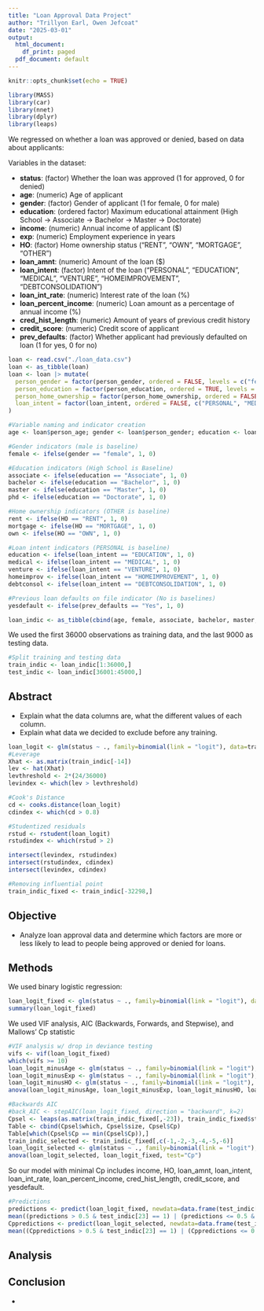 ```yaml
---
title: "Loan Approval Data Project"
author: "Trillyon Earl, Owen Jefcoat"
date: "2025-03-01"
output:
  html_document:
    df_print: paged
  pdf_document: default
---
```


```r
knitr::opts_chunk$set(echo = TRUE)
```
<!-- Libraries & Setup -->
```r
library(MASS)
library(car)
library(nnet)
library(dplyr)
library(leaps)
```

<!-- Data Clean-Up -->

We regressed on whether a loan was approved or denied, based on data about applicants:

Variables in the dataset:

- **status**: (factor) Whether the loan was approved (1 for approved, 0 for denied) 
- **age**: (numeric) Age of applicant
- **gender**: (factor) Gender of applicant (1 for female, 0 for male)
- **education**: (ordered factor) Maximum educational attainment (High School -> Associate -> Bachelor -> Master -> Doctorate) 
- **income**: (numeric) Annual income of applicant ($)
- **exp**: (numeric) Employment experience in years
- **HO**: (factor) Home ownership status ("RENT", "OWN", "MORTGAGE", "OTHER")
- **loan_amnt**: (numeric) Amount of the loan ($)
- **loan_intent**: (factor) Intent of the loan ("PERSONAL", "EDUCATION", "MEDICAL", "VENTURE", "HOMEIMPROVEMENT", "DEBTCONSOLIDATION")
- **loan_int_rate**: (numeric) Interest rate of the loan (%)
- **loan_percent_income**: (numeric) Loan amount as a percentage of annual income (%)
- **cred_hist_length**: (numeric) Amount of years of previous credit history
- **credit_score**: (numeric) Credit score of applicant 
- **prev_defaults**: (factor) Whether applicant had previously defaulted on loan (1 for yes, 0 for no)

```r
loan <- read.csv("./loan_data.csv")
loan <- as_tibble(loan)
loan <- loan |> mutate(
  person_gender = factor(person_gender, ordered = FALSE, levels = c("female", "male")),
  person_education = factor(person_education, ordered = TRUE, levels = c("High School", "Associate", "Bachelor", "Master", "Doctorate")),
  person_home_ownership = factor(person_home_ownership, ordered = FALSE, c("RENT", "OWN", "MORTGAGE", "OTHER")),
  loan_intent = factor(loan_intent, ordered = FALSE, c("PERSONAL", "MEDICAL", "EDUCATION", "VENTURE", "HOMEIMPROVEMENT", "DEBTCONSOLIDATION"))
)

#Variable naming and indicator creation
age <- loan$person_age; gender <- loan$person_gender; education <- loan$person_education; income <- loan$person_income; exp <- loan$person_emp_exp; HO <- loan$person_home_ownership; loan_amnt <- loan$loan_amnt; loan_intent <- loan$loan_intent; loan_int_rate <- loan$loan_int_rate; loan_percent_income <- loan$loan_percent_income; cred_hist_length <- loan$cb_person_cred_hist_length; credit_score <- loan$credit_score; prev_defaults <- loan$previous_loan_defaults_on_file; status <- loan$loan_status

#Gender indicators (male is baseline)
female <- ifelse(gender == "female", 1, 0)

#Education indicators (High School is Baseline)
associate <- ifelse(education == "Associate", 1, 0)
bachelor <- ifelse(education == "Bachelor", 1, 0)
master <- ifelse(education == "Master", 1, 0)
phd <- ifelse(education == "Doctorate", 1, 0)

#Home ownership indicators (OTHER is baseline)
rent <- ifelse(HO == "RENT", 1, 0)
mortgage <- ifelse(HO == "MORTGAGE", 1, 0)
own <- ifelse(HO == "OWN", 1, 0)

#Loan intent indicators (PERSONAL is baseline)
education <- ifelse(loan_intent == "EDUCATION", 1, 0)
medical <- ifelse(loan_intent == "MEDICAL", 1, 0)
venture <- ifelse(loan_intent == "VENTURE", 1, 0)
homeimprov <- ifelse(loan_intent == "HOMEIMPROVEMENT", 1, 0)
debtconsol <- ifelse(loan_intent == "DEBTCONSOLIDATION", 1, 0)

#Previous loan defaults on file indicator (No is baselines)
yesdefault <- ifelse(prev_defaults == "Yes", 1, 0)

loan_indic <- as_tibble(cbind(age, female, associate, bachelor, master, phd, income, exp, rent, mortgage, own, loan_amnt, education, medical, venture, homeimprov, debtconsol, loan_int_rate, loan_percent_income, cred_hist_length, credit_score, yesdefault, status))
```

We used the first 36000 observations as training data, and the last 9000 as testing data.

```r
#Split training and testing data
train_indic <- loan_indic[1:36000,]
test_indic <- loan_indic[36001:45000,]
```

## Abstract
<!-- Explain The Data -->
 - Explain what the data columns are, what the different values of each column.
 - Explain what data we decided to exclude before any training.
 
```r
loan_logit <- glm(status ~ ., family=binomial(link = "logit"), data=train_indic)
#Leverage
Xhat <- as.matrix(train_indic[-14])
lev <- hat(Xhat)
levthreshold <- 2*(24/36000)
levindex <- which(lev > levthreshold)

#Cook's Distance
cd <- cooks.distance(loan_logit)
cdindex <- which(cd > 0.8)

#Studentized residuals
rstud <- rstudent(loan_logit)
rstudindex <- which(rstud > 2)

intersect(levindex, rstudindex)
intersect(rstudindex, cdindex)
intersect(levindex, cdindex)

#Removing influential point
train_indic_fixed <- train_indic[-32298,]
```
 
## Objective
<!-- State the objective of this project -->
  - Analyze loan approval data and determine which factors are more or less likely to lead to people being approved or denied for loans.
  
## Methods
<!-- What type of regession techniques did we use? -->
  
We used binary logistic regression:

```r
loan_logit_fixed <- glm(status ~ ., family=binomial(link = "logit"), data=train_indic_fixed)
summary(loan_logit_fixed)
```

<!-- What type of variable selection methods did we use? -->

We used VIF analysis, AIC (Backwards, Forwards, and Stepwise), and Mallows' Cp statistic

```r
#VIF analysis w/ drop in deviance testing
vifs <- vif(loan_logit_fixed)
which(vifs >= 10)
loan_logit_minusAge <- glm(status ~ ., family=binomial(link = "logit"), data=train_indic_fixed[,-1])
loan_logit_minusExp <- glm(status ~ ., family=binomial(link = "logit"), data=train_indic_fixed[,-8])
loan_logit_minusHO <- glm(status ~ ., family=binomial(link = "logit"), data=train_indic_fixed[,c(-9,-10,-11)])
anova(loan_logit_minusAge, loan_logit_minusExp, loan_logit_minusHO, loan_logit_fixed, test="Chisq")

#Backwards AIC
#back_AIC <- stepAIC(loan_logit_fixed, direction = "backward", k=2)
Cpsel <- leaps(as.matrix(train_indic_fixed[,-23]), train_indic_fixed$status, method = "Cp", nbest=2)
Table <- cbind(Cpsel$which, Cpsel$size, Cpsel$Cp)
Table[which(Cpsel$Cp == min(Cpsel$Cp)),]
train_indic_selected <- train_indic_fixed[,c(-1,-2,-3,-4,-5,-6)]
loan_logit_selected <- glm(status ~ ., family=binomial(link = "logit"), data=train_indic_selected)
anova(loan_logit_selected, loan_logit_fixed, test="Cp")
```

So our model with minimal Cp includes income, HO, loan_amnt, loan_intent, loan_int_rate, loan_percent_income, cred_hist_length, credit_score, and yesdefault.

```r
#Predictions
predictions <- predict(loan_logit_fixed, newdata=data.frame(test_indic[,-23]), type="response")
mean((predictions > 0.5 & test_indic[23] == 1) | (predictions <= 0.5 & test_indic[23] == 0))
Cppredictions <- predict(loan_logit_selected, newdata=data.frame(test_indic[,c(-1,-2,-3,-4,-5,-6)]), type = "response")
mean((Cppredictions > 0.5 & test_indic[23] == 1) | (Cppredictions <= 0.5 & test_indic[23] == 0))
```

<!-- What type of model selection method did we use? -->

## Analysis
  <!-- Analysis Introduction -->
  
## Conclusion
  -